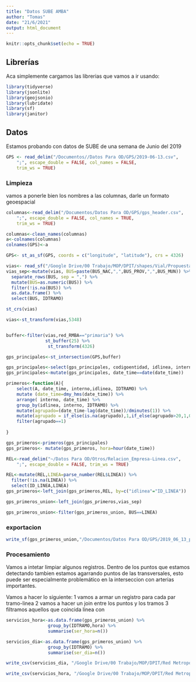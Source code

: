 ---
title: "Datos SUBE AMBA"
author: "Tomas"
date: "21/6/2021"
output: html_document
---

```{r setup, include=FALSE}
knitr::opts_chunk$set(echo = TRUE)
```

## Librerías

Aca simplemente cargamos las librerias que vamos a ir usando:

```{r librerias}
library(tidyverse)
library(jsonlite)
library(geojsonio)
library(lubridate)
library(sf)
library(janitor)
```

## Datos

Estamos probando con datos de SUBE de una semana de Junio del 2019
```{r datos, echo=FALSE}
GPS <- read_delim("/Documentos//Datos Para OD/GPS/2019-06-13.csv", 
    ";", escape_double = FALSE, col_names = FALSE, 
    trim_ws = TRUE)


```

### Limpieza
vamos a ponerle bien los nombres a las columnas, 
darle un formato geoespacial

```{r}
columnas<-read_delim("/Documentos/Datos Para OD/GPS/gps_header.csv", 
    ";", escape_double = FALSE, col_names = TRUE, 
    trim_ws = TRUE)

columnas<-clean_names(columnas)
a<-colnames(columnas)
colnames(GPS)<-a

GPS<- st_as_sf(GPS, coords = c("longitude", "latitude"), crs = 4326)
```

```{r Vias principales}
vias<- read_sf("/Google Drive/00 Trabajo/MOP/DPIT/shapes/Vial/Propuesta Primaria/PRIMARIA_TRAMOS_BUSES_/PRIMARIA_TRAMOS_BUSES_.shp")
vias_sep<-mutate(vias, BUS=paste(BUS_NAC,",",BUS_PROV,",",BUS_MUN)) %>% 
  separate_rows(BUS, sep = ",") %>% 
  mutate(BUS=as.numeric(BUS)) %>% 
  filter(!is.na(BUS)) %>% 
  as.data.frame() %>% 
  select(BUS, IDTRAMO)

st_crs(vias)

vias<-st_transform(vias,5348)


buffer<-filter(vias,red_RMBA=="primaria") %>% 
               st_buffer(25) %>% 
                st_transform(4326)

```
```{r}
gps_principales<-st_intersection(GPS,buffer)

gps_principales<-select(gps_principales, codigoentidad, idlinea, interno, c_ld_id, dtsn, date_time, type, direction, status, IDTRAMO)
gps_principales<-mutate(gps_principales, date_time==date(date_time))
```
```{r}
primeros<-function(A){
    select(A, date_time, interno,idlinea, IDTRAMO) %>% 
    mutate (date_time=dmy_hms(date_time)) %>%
    arrange( interno, date_time) %>% 
    group_by(idlinea, interno, IDTRAMO) %>% 
    mutate(agrupado=(date_time-lag(date_time))/dminutes(1)) %>% 
    mutate(agrupado = if_else(is.na(agrupado),1,if_else(agrupado>20,1,0))) %>% 
    filter(agrupado==1)
  
}
```
```{r}
gps_primeros<-primeros(gps_principales)
gps_primeros<- mutate(gps_primeros, hora=hour(date_time))

REL<-read_delim("~/Datos Para OD/Otros/Relacion_Empresa-Linea.csv", 
    ";", escape_double = FALSE, trim_ws = TRUE)

REL<-mutate(REL,LINEA=parse_number(REL$LINEA)) %>% 
  filter(!is.na(LINEA)) %>% 
  select(ID_LINEA,LINEA)
gps_primeros<-left_join(gps_primeros,REL, by=c("idlinea"="ID_LINEA"))

gps_primeros_union<-left_join(gps_primeros,vias_sep)

gps_primeros_union<-filter(gps_primeros_union, BUS==LINEA)
```




### exportacion

```{r}
write_sf(gps_primeros_union,"/Documentos/Datos Para OD/GPS/2019_06_13_primeros_3.geojson")

```

### Procesamiento

Vamos a intetar limpiar algunos registros.
Dentro de los puntos que estamos detectando tambien estamos agarrando puntos de las transversales, esto puede ser especialmente problemático en la interseccion con arterias importantes.

Vamos a hacer lo siguiente:
1 vamos a armar un registro para cada par tramo-linea
2 vamos a hacer un join entre los puntos y los tramos
3 filtramos aquellos que coincida linea con 
```{r}
servicios_hora<-as.data.frame(gps_primeros_union) %>% 
                group_by(IDTRAMO,hora) %>% 
                summarise(ser_hora=n())

servicios_dia<-as.data.frame(gps_primeros_union) %>% 
                group_by(IDTRAMO) %>% 
                summarise(ser_dia=n())

write_csv(servicios_dia, "/Google Drive/00 Trabajo/MOP/DPIT/Red Metropolitana de infra/ser_dia_tramos.csv")

write_csv(servicios_hora, "/Google Drive/00 Trabajo/MOP/DPIT/Red Metropolitana de infra/ser_hora_tramos.csv")
```

